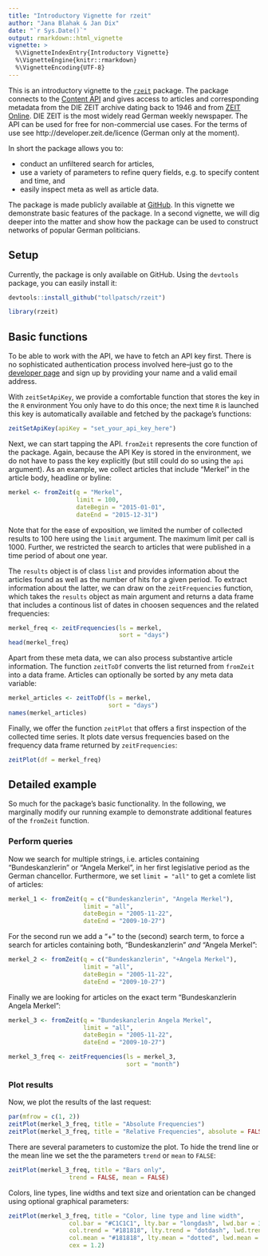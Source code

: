 ```yaml
---
title: "Introductory Vignette for rzeit"
author: "Jana Blahak & Jan Dix"
date: "`r Sys.Date()`"
output: rmarkdown::html_vignette
vignette: >
  %\VignetteIndexEntry{Introductory Vignette}
  %\VignetteEngine{knitr::rmarkdown}
  %\VignetteEncoding{UTF-8}
---
```

This is an introductory vignette to the [`rzeit`](https://github.com/tollpatsch/rzeit) package. The package connects to the [Content API](http://developer.zeit.de/index/) and gives access to articles and corresponding metadata from the DIE ZEIT archive dating back to 1946 and from [ZEIT Online](http://www.zeit.de/). DIE ZEIT is the most widely read German weekly newspaper. The API can be used for free for non-commercial use cases. For the terms of use see http://developer.zeit.de/licence (German only at the moment).

In short the package allows you to:

- conduct an unfiltered search for articles,
- use a variety of parameters to refine query fields, e.g. to specify content and time, and
- easily inspect meta as well as article data.

The package is made publicly available at [GitHub](https://github.com/tollpatsch/rzeit). In this vignette we demonstrate basic features of the package. In a second vignette, we will dig deeper into the matter and show how the package can be used to construct networks of popular German politicians.
    

## Setup

Currently, the package is only available on GitHub. Using the `devtools` package, you can easily install it:

```r
devtools::install_github("tollpatsch/rzeit")
```

```r
library(rzeit)
```


## Basic functions

To be able to work with the API, we have to fetch an API key first. There is no sophisticated authentication process involved here--just go to the [developer page](http://developer.zeit.de/quickstart/) and sign up by providing your name and a valid email address.

With `zeitSetApiKey`, we provide a comfortable function that stores the key in the `R` environment You only have to do this once; the next time `R` is launched this key is automatically available and fetched by the package's functions:

```r
zeitSetApiKey(apiKey = "set_your_api_key_here")
```

Next, we can start tapping the API. `fromZeit` represents the core function of the package. Again, because the API Key is stored in the environment, we do not have to pass the key explicitly (but still  could do so using the `api` argument). As an example, we collect articles that include "Merkel" in the article body, headline or byline:

```r
merkel <- fromZeit(q = "Merkel",
                   limit = 100,
                   dateBegin = "2015-01-01",
                   dateEnd = "2015-12-31")
```

Note that for the ease of exposition, we limited the number of collected results to 100 here using the `limit` argument. The maximum limit per call is 1000. Further, we restricted the search to articles that were published in a time period of about one year.

The `results` object is of class `list` and provides information about the articles found as well as the number of hits for a given period. To extract information about the latter, we can draw on the `zeitFrequencies` function, which takes the `results` object as main argument and returns a data frame that includes a continous list of dates in choosen sequences and the related frequencies:  
 
```r
merkel_freq <- zeitFrequencies(ls = merkel,
                               sort = "days") 
head(merkel_freq)
```

Apart from these meta data, we can also process substantive article information. The function `zeitToDf` converts the list returned from `fromZeit` into a data frame. Articles can optionally be sorted by any meta data variable:

```r
merkel_articles <- zeitToDf(ls = merkel,
                            sort = "days") 
names(merkel_articles)
```

Finally, we offer the function `zeitPlot` that offers a first inspection of the collected time series. It plots date versus frequencies based on the frequency data frame returned by `zeitFrequencies`:

```r
zeitPlot(df = merkel_freq) 
```


## Detailed example

So much for the package's basic functionality. In the following, we marginally modify our running example to demonstrate additional features of the `fromZeit` function. 

### Perform queries

Now we search for multiple strings, i.e. articles containing "Bundeskanzlerin" or "Angela Merkel", in her first legislative period as the German chancellor. Furthermore, we set `limit = "all"` to get a comlete list of articles:

```r
merkel_1 <- fromZeit(q = c("Bundeskanzlerin", "Angela Merkel"),
                     limit = "all",
                     dateBegin = "2005-11-22",
                     dateEnd = "2009-10-27")
```

For the second run we add a "+" to the (second) search term, to force a search for articles containing both, "Bundeskanzlerin" *and* "Angela Merkel":

```r
merkel_2 <- fromZeit(q = c("Bundeskanzlerin", "+Angela Merkel"),
                     limit = "all",
                     dateBegin = "2005-11-22",
                     dateEnd = "2009-10-27")
```

Finally we are looking for articles on the exact term "Bundeskanzlerin Angela Merkel":

```r
merkel_3 <- fromZeit(q = "Bundeskanzlerin Angela Merkel",
                     limit = "all",
                     dateBegin = "2005-11-22",
                     dateEnd = "2009-10-27")

merkel_3_freq <- zeitFrequencies(ls = merkel_3,
                                 sort = "month")
```

### Plot results

Now, we plot the results of the last request:

```r
par(mfrow = c(1, 2))
zeitPlot(merkel_3_freq, title = "Absolute Frequencies")
zeitPlot(merkel_3_freq, title = "Relative Frequencies", absolute = FALSE)
```

There are several parameters to customize the plot. To hide the trend line or the mean line we set the the parameters `trend` or `mean` to `FALSE`:

```r
zeitPlot(merkel_3_freq, title = "Bars only",
				 trend = FALSE, mean = FALSE)
```

Colors, line types, line widths and text size and orientation can be changed using optional graphical parameters:

```r
zeitPlot(merkel_3_freq, title = "Color, line type and line width",
				 col.bar = "#C1C1C1", lty.bar = "longdash", lwd.bar = 3,
				 col.trend = "#181818", lty.trend = "dotdash", lwd.trend = 2,
				 col.mean = "#181818", lty.mean = "dotted", lwd.mean = 2,
				 cex = 1.2)
```
